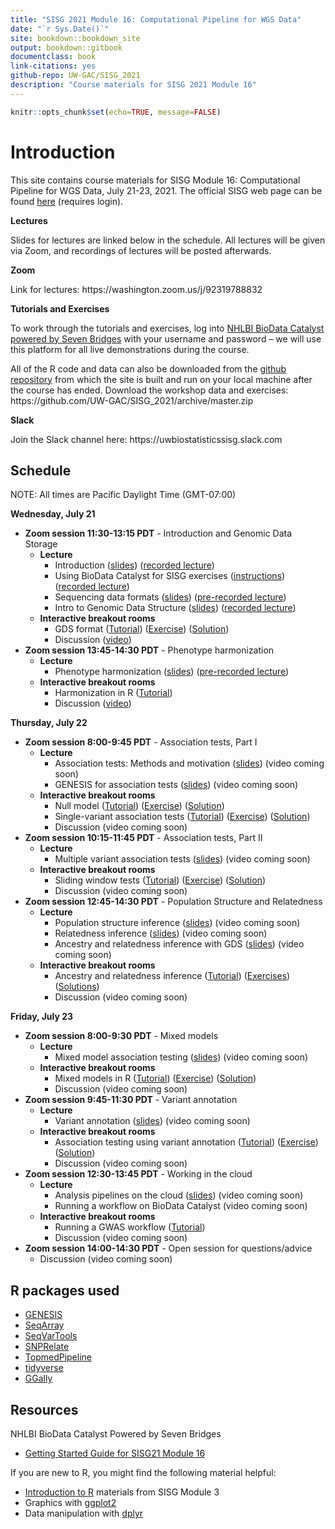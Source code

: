 ```yaml
---
title: "SISG 2021 Module 16: Computational Pipeline for WGS Data"
date: "`r Sys.Date()`"
site: bookdown::bookdown_site
output: bookdown::gitbook
documentclass: book
link-citations: yes
github-repo: UW-GAC/SISG_2021
description: "Course materials for SISG 2021 Module 16"
---
```


```r
knitr::opts_chunk$set(echo=TRUE, message=FALSE)
```

# Introduction

This site contains course materials for SISG Module 16: Computational Pipeline for WGS Data, July 21-23, 2021. The official SISG web page can be found [here](https://si.biostat.washington.edu/suminst/sisg2021/modules/SM2116) (requires login).

**Lectures**

Slides for lectures are linked below in the schedule. All lectures will be given via Zoom, and recordings of lectures will be posted afterwards.

**Zoom** 

Link for lectures: https://washington.zoom.us/j/92319788832

**Tutorials and Exercises**

To work through the tutorials and exercises, log into [NHLBI BioData Catalyst powered by Seven Bridges](https://platform.sb.biodatacatalyst.nhlbi.nih.gov) with your username and password -- we will use this platform for all live demonstrations during the course.

All of the R code and data can also be downloaded from the [github repository](https://github.com/UW-GAC/SISG_2021) from which the site is built and run on your local machine after the course has ended. Download the workshop data and exercises: https://github.com/UW-GAC/SISG_2021/archive/master.zip

**Slack**

Join the Slack channel here: https://uwbiostatisticssisg.slack.com


## Schedule

NOTE: All times are Pacific Daylight Time (GMT-07:00)

**Wednesday, July 21**

- **Zoom session 11:30-13:15 PDT** - Introduction and Genomic Data Storage
    - **Lecture**
        - Introduction ([slides](https://docs.google.com/presentation/d/1QMS6cSLso9eMl96P7A7OHmkDpN3g1qFyupQE7cOA4Fk/edit#slide=id.p)) ([recorded lecture](https://drive.google.com/file/d/1cJaxbXCvQyJumyvqWHHdErL2IfEZFiXI/view?usp=sharing))
        - Using BioData Catalyst for SISG exercises ([instructions](https://docs.google.com/document/d/1nLMjNRYffphWl89XVEPbH5NHLbUDW4SK7ikeEcHbixo/edit?usp=sharing)) ([recorded lecture](https://drive.google.com/file/d/16r0y9P5GfWLHxu9YZoqDeBDy76KWWSOb/view?usp=sharing))
        - Sequencing data formats ([slides](https://drive.google.com/file/d/1w_dEobxo6kzloQlIuHW_lUnwkPCYK-RP/view?usp=sharing)) ([pre-recorded lecture](https://washington.zoom.us/rec/share/CQBVagbRwvPsP3qn605dQZQWK7oTccn9zdgW5eFGhytDjaF2Hy-ugYWp6xOpBqRo.cF1_c5gy-k5DAoMI?startTime=1626201510000))
        - Intro to Genomic Data Structure  ([slides](https://drive.google.com/file/d/1_p6-peb89ppi54gsDEapRdHcRVaq3IAX/view?usp=sharing)) ([recorded lecture](https://drive.google.com/file/d/1s5s5cRSEH3tzWhQ_wk7U7ImPnaOxkhei/view?usp=sharing))
    - **Interactive breakout rooms**
        - GDS format ([Tutorial](https://uw-gac.github.io/SISG_2021/gds-format.html)) ([Exercise](https://uw-gac.github.io/SISG_2021/gds-format.html#exercises)) ([Solution](https://uw-gac.github.io/SISG_2021/gds-format.html#solutions))
        - Discussion ([video](https://drive.google.com/file/d/1VeQ_Tz5ORJBDO1Hz-5V61FJx9MQXbCwf/view?usp=sharing))
        
- **Zoom session 13:45-14:30 PDT** - Phenotype harmonization
    - **Lecture**
        - Phenotype harmonization  ([slides](https://drive.google.com/file/d/10EKUJxTARdX52uMXcnOENBqDwhCcVwW2/view?usp=sharing)) ([pre-recorded lecture](https://washington.zoom.us/rec/play/HmXkJmH5RllYXyKHIl4wsk9V-kmmGsjJq_xpwyGxtlX556KRhKW5pzFhzmE5ldum9Smsnn_gM15jjDQb.vw8mOGoWcvvTjmtm?continueMode=true&_x_zm_rtaid=Xpghuu1BRGCPDP5pPcewUQ.1626824313252.0dc095a7ea0c036ff2c4222152db4f30&_x_zm_rhtaid=804))
    - **Interactive breakout rooms**
        - Harmonization in R ([Tutorial](https://uw-gac.github.io/SISG_2021/phenotype-harmonization.html))
        - Discussion ([video](https://drive.google.com/file/d/11BXy7qnhiCMETbWzJRHmFRRwKqYUJrFe/view?usp=sharing))

**Thursday, July 22**

- **Zoom session 8:00-9:45 PDT** - Association tests, Part I
    - **Lecture**
        - Association tests: Methods and motivation  ([slides](https://drive.google.com/file/d/1caziaZ_tp0Brg_Atq0keiImSWx_GujXL/view?usp=sharing)) (video coming soon)
        - GENESIS for association tests  ([slides](https://drive.google.com/file/d/1LPGKgrhFb2Yzty-bTDsX9vlTxifsLcPl/view?usp=sharing)) (video coming soon)
    - **Interactive breakout rooms**
        - Null model ([Tutorial](https://uw-gac.github.io/SISG_2021/association-tests-part-i.html)) ([Exercise](https://uw-gac.github.io/SISG_2021/association-tests-part-i.html#exercise)) ([Solution](https://uw-gac.github.io/SISG_2021/association-tests-part-i.html#solution))
        - Single-variant association tests ([Tutorial](https://uw-gac.github.io/SISG_2021/association-tests-part-i.html#single-variant-association-tests)) ([Exercise](https://uw-gac.github.io/SISG_2021/association-tests-part-i.html#exercise-1)) ([Solution](https://uw-gac.github.io/SISG_2021/association-tests-part-i.html#solution-1))
        - Discussion (video coming soon)
        
- **Zoom session 10:15-11:45 PDT** - Association tests, Part II
    - **Lecture**
        - Multiple variant association tests ([slides](https://drive.google.com/file/d/1XRcn9_Q0akqQkgKAD8DO_Cg4Nlk990gx/view?usp=sharing)) (video coming soon)
    - **Interactive breakout rooms**
        - Sliding window tests ([Tutorial](https://uw-gac.github.io/SISG_2021/association-tests-part-ii.html)) ([Exercise](https://uw-gac.github.io/SISG_2021/association-tests-part-ii.html#exercise-2)) ([Solution](https://uw-gac.github.io/SISG_2021/association-tests-part-ii.html#solution-2))
        - Discussion (video coming soon)
        
- **Zoom session 12:45-14:30 PDT** - Population Structure and Relatedness
    - **Lecture**
        - Population structure inference  ([slides](https://drive.google.com/file/d/1fQoaiKu_Ngpc-SzvchCGbaamRV_a1MoT/view?usp=sharing)) (video coming soon)
        - Relatedness inference  ([slides](https://drive.google.com/file/d/1kC_158wmq8vJyRc8eW_N3hJvbXq_1mdy/view?usp=sharing)) (video coming soon)
        - Ancestry and relatedness inference with GDS ([slides](https://drive.google.com/file/d/1RMHcoe3lrK02tZ2Vy_B7XQEZChSlgpTh/view?usp=sharing)) (video coming soon)
    - **Interactive breakout rooms**
        - Ancestry and relatedness inference ([Tutorial](https://uw-gac.github.io/SISG_2021/ancestry-and-relatedness-inference.html)) ([Exercises](https://uw-gac.github.io/SISG_2021/ancestry-and-relatedness-inference.html#exercises-1)) ([Solutions](https://uw-gac.github.io/SISG_2021/ancestry-and-relatedness-inference.html#solutions-1))
        - Discussion (video coming soon)

**Friday, July 23**

- **Zoom session 8:00-9:30 PDT** - Mixed models
    - **Lecture**
        - Mixed model association testing  ([slides](https://drive.google.com/file/d/13s5sYnol3hbpCEj6wB-98JjOpS2CmHCn/view?usp=sharing)) (video coming soon)
    - **Interactive breakout rooms**
        - Mixed models in R ([Tutorial](https://uw-gac.github.io/SISG_2021/mixed-models.html)) ([Exercise](https://uw-gac.github.io/SISG_2021/mixed-models.html#exercise-3)) ([Solution](https://uw-gac.github.io/SISG_2021/mixed-models.html#solution-3))
        - Discussion (video coming soon)
        
- **Zoom session 9:45-11:30 PDT** - Variant annotation
    - **Lecture**
        - Variant annotation ([slides]()) (video coming soon)
    - **Interactive breakout rooms**
        - Association testing using variant annotation ([Tutorial]()) ([Exercise]()) ([Solution]())
        - Discussion (video coming soon)
        
- **Zoom session 12:30-13:45 PDT** - Working in the cloud
    - **Lecture**
        - Analysis pipelines on the cloud   ([slides]()) (video coming soon)
        - Running a workflow on BioData Catalyst (video coming soon)
    - **Interactive breakout rooms**
        - Running a GWAS workflow ([Tutorial](https://uw-gac.github.io/SISG_2021/running-a-gwas-workflow-on-biodata-catalyst.html))
        - Discussion (video coming soon)
        
- **Zoom session 14:00-14:30 PDT** - Open session for questions/advice
    - Discussion (video coming soon)


## R packages used

- [GENESIS](http://bioconductor.org/packages/release/bioc/html/GENESIS.html)
- [SeqArray](http://bioconductor.org/packages/release/bioc/html/SeqArray.html)
- [SeqVarTools](http://bioconductor.org/packages/release/bioc/html/SeqVarTools.html)
- [SNPRelate](http://bioconductor.org/packages/release/bioc/html/SNPRelate.html)
- [TopmedPipeline](https://github.com/UW-GAC/analysis_pipeline/tree/master/TopmedPipeline)
- [tidyverse](https://www.tidyverse.org)
- [GGally](https://cran.r-project.org/web/packages/GGally)


## Resources

NHLBI BioData Catalyst Powered by Seven Bridges 

- [Getting Started Guide for SISG21 Module 16](https://drive.google.com/file/d/1LMlzot2GXPKCRmLH6BtsOi9PxKAoohYT/view?usp=sharing)

If you are new to R, you might find the following material helpful:

- [Introduction to R](http://faculty.washington.edu/kenrice/rintro/indexSEA15.shtml) materials from SISG Module 3
- Graphics with [ggplot2](https://ggplot2.tidyverse.org/)
- Data manipulation with [dplyr](http://dplyr.tidyverse.org/)
